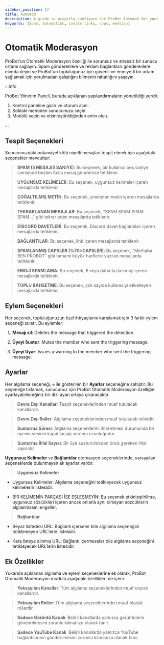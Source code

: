 ```yaml
---
sidebar_position: 17
title: Automod
description: A guide to properly configure the ProBot Automod for your server
keywords: [Spam, automation, invite links, caps, mention] 
---
```



# Otomatik Moderasyon

ProBot'un Otomatik Moderasyon özelliği ile sorunsuz ve stressiz bir sunucu ortamı sağlayın. Spam gönderenlere ve reklam bağlantıları gönderenlere elveda deyin ve ProBot'un topluluğunuz için güvenli ve emniyetli bir ortam sağlamak için yorulmadan çalıştığını bilmenin rahatlığını yaşayın.

:::info

ProBot Yönetim Paneli, burada açıklanan yapılandırmaların yönetildiği yerdir.

1. Kontrol paneline gidin ve oturum açın.
2. Soldaki menüden sunucunuzu seçin.
3. Modülü seçin ve etkinleştirildiğinden emin olun.

:::

## Tespit Seçenekleri

Sunucunuzdaki potansiyel kötü niyetli mesajları tespit etmek için aşağıdaki seçenekler mevcuttur:

> **SPAM (5 MESAJ/5 SANIYE)**: Bu seçenek, bir kullanıcı beş saniye içerisinde beşten fazla mesaj gönderirse tetiklenir.

> **UYGUNSUZ KELİMELER**: Bu seçenek, uygunsuz kelimeler içeren mesajlarda tetiklenir.

> **ÇOĞALTILMIŞ METİN**: Bu seçenek, yinelenen metin içeren mesajlarda tetiklenir.

> **TEKRARLANAN MESAJLAR**: Bu seçenek, "SPAM SPAM SPAM SPAM..." gibi tekrar eden mesajlarda tetiklenir.

> **DİSCORD DAVETLERİ**: Bu seçenek, Discord davet bağlantıları içeren mesajlarda tetiklenir.

> **BAĞLANTILAR**: Bu seçenek, link içeren mesajlarda tetiklenir.

> **SPAMLANMIŞ CAPSLER (%70>CAPSLER)**: Bu seçenek, "Merhaba BEN PROBOT" gibi tamamı büyük harflerle yazılan mesajlarda tetiklenir.

> **EMOJİ SPAMLAMA**: Bu seçenek, 8 veya daha fazla emoji içeren mesajlarda tetiklenir.

> **TOPLU BAHSETME**: Bu seçenek, çok sayıda kullanıcıyı etiketleyen mesajlarda tetiklenir.

## Eylem Seçenekleri

Her seçenek, topluluğunuzun özel ihtiyaçlarını karşılamak için 3 farklı eylem seçeneği sunar. Bu eylemler:

1. **Mesajı sil**: Deletes the message that triggered the detection.

2. **Üyeyi Sustur**: Mutes the member who sent the triggering message.

3. **Üyeyi Uyar**: Issues a warning to the member who sent the triggering message.

## Ayarlar

Her algılama seçeneği, `⚙️` ile gösterilen bir **Ayarlar** seçeneğine sahiptir. Bu seçeneğe tıklamak, sunucunuz için ProBot Otomatik Moderasyon özelliğini ayarlayabileceğiniz bir dizi ayarı ortaya çıkaracaktır.

> **Devre Dışı Kanallar**: Tespit seçeneklerinden muaf tutulacak kanallardır.

> **Devre Dışı Roller**: Algılama seçeneklerinden muaf tutulacak rollerdir.

> **Susturma Süresi**: Algılama seçeneklerini ihlal etmesi durumunda bir üyenin sesinin kapatılacağı sürenin uzunluğudur.

> **Susturma İhlal Sayısı**: Bir üye susturulmadan önce gereken ihlal sayısıdır.

**Uygunsuz Kelimeler** ve **Bağlantılar** otomasyon seçeneklerinde, varsayılan seçeneklerde bulunmayan ek ayarlar vardır:

> **Uygunsuz Kelimeler**

- Uygunsuz Kelimeler: Algılama seçeneğini tetikleyecek uygunsuz kelimelerin listesidir.

- BİR KELİMENİN PARÇASI İSE EŞLEŞMEYİN: Bu seçenek etkinleştirilirse, uygunsuz sözcükleri içeren ancak onlarla aynı olmayan sözcüklerin algılanmasını engeller.

> **Bağlantılar**

- Beyaz listedeki URL: Bağlantı içerseler bile algılama seçeneğini tetiklemeyen URL'lerin listesidir.

- Kara listeye alınmış URL: Bağlantı içermeseler bile algılama seçeneğini tetikleyecek URL'lerin listesidir.

## Ek Özellikler

Yukarıda açıklanan algılama ve eylem seçeneklerine ek olarak, ProBot Otomatik Moderasyon modülü aşağıdaki özellikleri de içerir:

> **Yoksayılan Kanallar**: Tüm algılama seçeneklerinden muaf olacak kanallardır.

> **Yoksayılan Roller**: Tüm algılama seçeneklerinden muaf olacak rollerdir.

> **Sadece Görüntü Kanalı**: Belirli kanallarda yalnızca görüntülerin gönderilmesini zorunlu kılmanıza olanak tanır.

> **Sadece YouTube Kanalı**: Belirli kanallarda yalnızca YouTube bağlantılarının gönderilmesini zorunlu kılmanıza olanak tanır.
